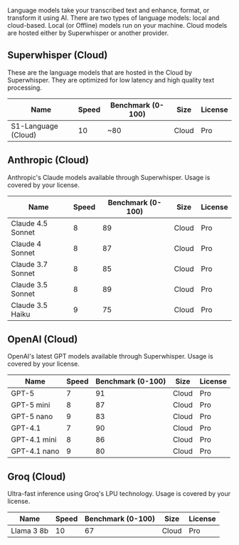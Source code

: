 Language models take your transcribed text and enhance, format, or transform it using AI. There are two types of language models: local and cloud-based. Local (or Offline) models run on your machine. Cloud models are hosted either by Superwhisper or another provider.

## Superwhisper (Cloud)

These are the language models that are hosted in the Cloud by Superwhisper. They are optimized for low latency and high quality text processing.

| Name                | Speed | Benchmark (0-100) | Size  | License |
| ------------------- | ----- | ----------------- | ----- | ------- |
| S1-Language (Cloud) | 10    | ~80               | Cloud | Pro     |

## Anthropic (Cloud)

Anthropic's Claude models available through Superwhisper. Usage is covered by your license.

| Name              | Speed | Benchmark (0-100) | Size  | License |
| ----------------- | ----- | ----------------- | ----- | ------- |
| Claude 4.5 Sonnet | 8     | 89                | Cloud | Pro     |
| Claude 4 Sonnet   | 8     | 87                | Cloud | Pro     |
| Claude 3.7 Sonnet | 8     | 85                | Cloud | Pro     |
| Claude 3.5 Sonnet | 8     | 89                | Cloud | Pro     |
| Claude 3.5 Haiku  | 9     | 75                | Cloud | Pro     |

## OpenAI (Cloud)

OpenAI's latest GPT models available through Superwhisper. Usage is covered by your license.

| Name         | Speed | Benchmark (0-100) | Size  | License |
| ------------ | ----- | ----------------- | ----- | ------- |
| GPT-5        | 7     | 91                | Cloud | Pro     |
| GPT-5 mini   | 8     | 87                | Cloud | Pro     |
| GPT-5 nano   | 9     | 83                | Cloud | Pro     |
| GPT-4.1      | 7     | 90                | Cloud | Pro     |
| GPT-4.1 mini | 8     | 86                | Cloud | Pro     |
| GPT-4.1 nano | 9     | 80                | Cloud | Pro     |

## Groq (Cloud)

Ultra-fast inference using Groq's LPU technology. Usage is covered by your license.

| Name       | Speed | Benchmark (0-100) | Size  | License |
| ---------- | ----- | ----------------- | ----- | ------- |
| Llama 3 8b | 10    | 67                | Cloud | Pro     |
